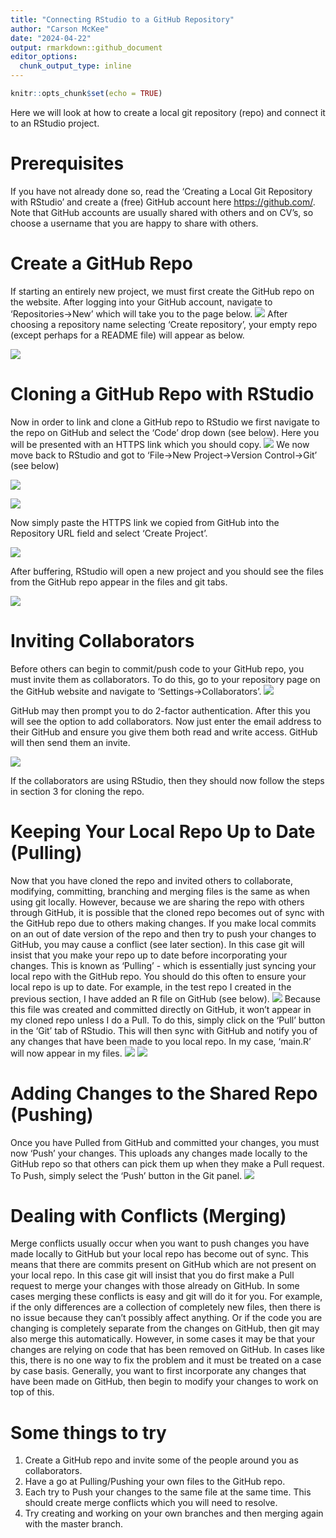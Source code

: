 ---
title: "Connecting RStudio to a GitHub Repository"
author: "Carson McKee"
date: "2024-04-22"
output: rmarkdown::github_document
editor_options:
  chunk_output_type: inline
---

```{r setup, include=FALSE}
knitr::opts_chunk$set(echo = TRUE)
```

Here we will look at how to create a local git repository (repo) and connect it to an RStudio project.

# Prerequisites
If you have not already done so, read the 'Creating a Local Git Repository with RStudio' and create a (free) GitHub account here <https://github.com/>. Note that GitHub accounts are usually shared with others and on CV's, so choose a username that you are happy to share with others.

# Create a GitHub Repo
If starting an entirely new project, we must first create the GitHub repo on the website. After logging into your GitHub account, navigate to 'Repositories->New' which will take you to the page below.
![](github_1.png)
After choosing a repository name selecting 'Create repository', your empty repo (except perhaps for a README file) will appear as below.

![](github_2.png)

# Cloning a GitHub Repo with RStudio
Now in order to link and clone a GitHub repo to RStudio we first navigate to the repo on GitHub and select the 'Code' drop down (see below). Here you will be presented with an HTTPS link which you should copy.
![](github_3.png)
We now move back to RStudio and got to 'File->New Project->Version Control->Git' (see below)

![](github_4.png)

![](github_5.png)

Now simply paste the HTTPS link we copied from GitHub into the Repository URL field and select 'Create Project'.

![](github_6.png)

After buffering, RStudio will open a new project and you should see the files from the GitHub repo appear in the files and git tabs. 

![](github_7.png)

# Inviting Collaborators
Before others can begin to commit/push code to your GitHub repo, you must invite them as collaborators. To do this, go to your repository page on the GitHub website and navigate to 'Settings->Collaborators'.
![](add_collab_1.png)

GitHub may then prompt you to do 2-factor authentication. After this you will see the option to add collaborators. Now just enter the email address to their GitHub and ensure you give them both read and write access. GitHub will then send them an invite.

![](add_collab_2.png)

If the collaborators are using RStudio, then they should now follow the steps in section 3 for cloning the repo.

# Keeping Your Local Repo Up to Date (Pulling)
Now that you have cloned the repo and invited others to collaborate, modifying, committing, branching and merging files is the same as when using git locally. 
However, because we are sharing the repo with others through GitHub, it is possible that the cloned repo becomes out of sync with the GitHub repo due to others making changes. If you make local commits on an out of date version of the repo and then try to push your changes to GitHub, you may cause a conflict (see later section). In this case git will insist that you make your repo up to date before incorporating your changes. This is known as 'Pulling' - which is essentially just syncing your local repo with the GitHub repo. You should do this often to ensure your local repo is up to date. 
For example, in the test repo I created in the previous section, I have added an R file on GitHub (see below).
![](github_8.png)
Because this file was created and committed directly on GitHub, it won't appear in my cloned repo unless I do a Pull. To do this, simply click on the 'Pull' button in the 'Git' tab of RStudio. This will then sync with GitHub and notify you of any changes that have been made to you local repo. In my case, 'main.R' will now appear in my files.
![](github_9.png)
![](github_10.png)

# Adding Changes to the Shared Repo (Pushing)
Once you have Pulled from GitHub and committed your changes, you must now 'Push' your changes. This uploads any changes made locally to the GitHub repo so that others can pick them up when they make a Pull request. To Push, simply select the 'Push' button in the Git panel.
![](github_11.png)

# Dealing with Conflicts (Merging)
Merge conflicts usually occur when you want to push changes you have made locally to GitHub but your local repo has become out of sync. This means that there are commits present on GitHub which are not present on your local repo. In this case git will insist that you do first make a Pull request to merge your changes with those already on GitHub.
In some cases merging these conflicts is easy and git will do it for you. For example, if the only differences are a collection of completely new files, then there is no issue because they can't possibly affect anything. Or if the code you are changing is completely separate from the changes on GitHub, then git may also merge this automatically. 
However, in some cases it may be that your changes are relying on code that has been removed on GitHub. In cases like this, there is no one way to fix the problem and it must be treated on a case by case basis. Generally, you want to first incorporate any changes that have been made on GitHub, then begin to modify your changes to work on top of this. 

# Some things to try
1. Create a GitHub repo and invite some of the people around you as collaborators. 
2. Have a go at Pulling/Pushing your own files to the GitHub repo. 
3. Each try to Push your changes to the same file at the same time. This should create merge conflicts which you will need to resolve.
4. Try creating and working on your own branches and then merging again with the master branch.

